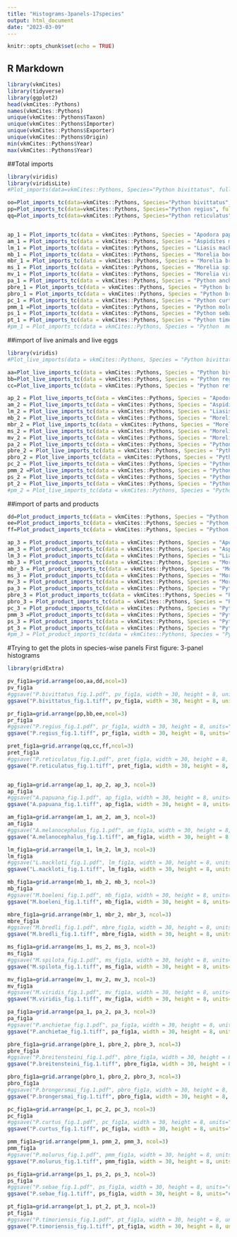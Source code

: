 ```yaml
---
title: "Histograms-3panels-17species"
output: html_document
date: "2023-03-09"
---
```


```r
knitr::opts_chunk$set(echo = TRUE)
```
## R Markdown
```r
library(vkmCites)
library(tidyverse)
library(ggplot2)
head(vkmCites::Pythons)
names(vkmCites::Pythons)
unique(vkmCites::Pythons$Taxon)
unique(vkmCites::Pythons$Importer)
unique(vkmCites::Pythons$Exporter)
unique(vkmCites::Pythons$Origin)
min(vkmCites::Pythons$Year)
max(vkmCites::Pythons$Year)
```
##Total imports
```r
library(viridis)
library(viridisLite)
#Plot_imports(data=vkmCites::Pythons, Species="Python bivittatus", fullTerms = FALSE)

oo=Plot_imports_tc(data=vkmCites::Pythons, Species="Python bivittatus", fullTerms = FALSE, min_year = 1975)
pp=Plot_imports_tc(data=vkmCites::Pythons, Species="Python regius", fullTerms = FALSE, min_year = 1975)
qq=Plot_imports_tc(data=vkmCites::Pythons, Species="Python reticulatus", fullTerms = FALSE, min_year = 1975)


ap_1 = Plot_imports_tc(data = vkmCites::Pythons, Species = "Apodora papuana", min_year = 1975)
am_1 = Plot_imports_tc(data = vkmCites::Pythons, Species = "Aspidites melanocephalus", min_year = 1975)
lm_1 = Plot_imports_tc(data = vkmCites::Pythons, Species = "Liasis mackloti", min_year = 1975)
mb_1 = Plot_imports_tc(data = vkmCites::Pythons, Species = "Morelia boeleni", min_year = 1975)
mbr_1 = Plot_imports_tc(data = vkmCites::Pythons, Species = "Morelia bredli", min_year = 1975)
ms_1 = Plot_imports_tc(data = vkmCites::Pythons, Species = "Morelia spilota", min_year = 1975)
mv_1 = Plot_imports_tc(data = vkmCites::Pythons, Species = "Morelia viridis", min_year = 1975)
pa_1 = Plot_imports_tc(data = vkmCites::Pythons, Species = "Python anchietae", min_year = 1975)
pbre_1 = Plot_imports_tc(data = vkmCites::Pythons, Species = "Python breitensteini", min_year = 1975)
pbro_1 = Plot_imports_tc(data = vkmCites::Pythons, Species = "Python brongersmai", min_year = 1975)
pc_1 = Plot_imports_tc(data = vkmCites::Pythons, Species = "Python curtus", min_year = 1975)
pmm_1 =Plot_imports_tc(data = vkmCites::Pythons, Species = "Python molurus molurus", min_year = 1975)
ps_1 = Plot_imports_tc(data = vkmCites::Pythons, Species = "Python sebae", min_year = 1975)
pt_1 = Plot_imports_tc(data = vkmCites::Pythons, Species = "Python timoriensis", min_year = 1975)
#pm_1 = Plot_imports_tc(data = vkmCites::Pythons, Species = "Python  molurus", min_year = 2009) #blank plot

```
##import of live animals and live eggs
```r
library(viridis)
#Plot_live_imports(data = vkmCites::Pythons, Species = "Python bivittatus")

aa=Plot_live_imports_tc(data = vkmCites::Pythons, Species = "Python bivittatus", min_year = 1975)
bb=Plot_live_imports_tc(data = vkmCites::Pythons, Species = "Python regius", min_year = 1975)
cc=Plot_live_imports_tc(data = vkmCites::Pythons, Species = "Python reticulatus", min_year = 1975)

ap_2 = Plot_live_imports_tc(data = vkmCites::Pythons, Species = "Apodora papuana", min_year = 1975)
am_2 = Plot_live_imports_tc(data = vkmCites::Pythons, Species = "Aspidites melanocephalus", min_year = 1975)
lm_2 = Plot_live_imports_tc(data = vkmCites::Pythons, Species = "Liasis mackloti", min_year = 1975)
mb_2 = Plot_live_imports_tc(data = vkmCites::Pythons, Species = "Morelia boeleni", min_year = 1975)
mbr_2 = Plot_live_imports_tc(data = vkmCites::Pythons, Species = "Morelia bredli", min_year = 1975)
ms_2 = Plot_live_imports_tc(data = vkmCites::Pythons, Species = "Morelia spilota", min_year = 1975)
mv_2 = Plot_live_imports_tc(data = vkmCites::Pythons, Species = "Morelia viridis", min_year = 1975)
pa_2 = Plot_live_imports_tc(data = vkmCites::Pythons, Species = "Python anchietae", min_year = 1975)
pbre_2 = Plot_live_imports_tc(data = vkmCites::Pythons, Species = "Python breitensteini", min_year = 1975)
pbro_2 = Plot_live_imports_tc(data = vkmCites::Pythons, Species = "Python brongersmai", min_year = 1975)
pc_2 = Plot_live_imports_tc(data = vkmCites::Pythons, Species = "Python curtus", min_year = 1975)
pmm_2 =Plot_live_imports_tc(data = vkmCites::Pythons, Species = "Python molurus molurus", min_year = 1975)
ps_2 = Plot_live_imports_tc(data = vkmCites::Pythons, Species = "Python sebae", min_year = 1975)
pt_2 = Plot_live_imports_tc(data = vkmCites::Pythons, Species = "Python timoriensis", min_year = 1975)
#pm_2 = Plot_live_imports_tc(data = vkmCites::Pythons, Species = "Python  molurus", min_year = 1975) #blank plot
```
##import of parts and products
```r
dd=Plot_product_imports_tc(data = vkmCites::Pythons, Species = "Python bivittatus", min_year = 1975)
ee=Plot_product_imports_tc(data = vkmCites::Pythons, Species = "Python regius", min_year = 1975)
ff=Plot_product_imports_tc(data = vkmCites::Pythons, Species = "Python reticulatus", min_year = 1975)

ap_3 = Plot_product_imports_tc(data = vkmCites::Pythons, Species = "Apodora papuana", min_year = 1975)
am_3 = Plot_product_imports_tc(data = vkmCites::Pythons, Species = "Aspidites melanocephalus", min_year = 1975)
lm_3 = Plot_product_imports_tc(data = vkmCites::Pythons, Species = "Liasis mackloti", min_year = 1975)
mb_3 = Plot_product_imports_tc(data = vkmCites::Pythons, Species = "Morelia boeleni", min_year = 1975)
mbr_3 = Plot_product_imports_tc(data = vkmCites::Pythons, Species = "Morelia bredli", min_year = 1975)
ms_3 = Plot_product_imports_tc(data = vkmCites::Pythons, Species = "Morelia spilota", min_year = 1975)
mv_3 = Plot_product_imports_tc(data = vkmCites::Pythons, Species = "Morelia viridis", min_year = 1975)
pa_3 = Plot_product_imports_tc(data = vkmCites::Pythons, Species = "Python anchietae", min_year = 1975)
pbre_3 = Plot_product_imports_tc(data = vkmCites::Pythons, Species = "Python breitensteini", min_year = 1975)
pbro_3 = Plot_product_imports_tc(data = vkmCites::Pythons, Species = "Python brongersmai", min_year = 1975)
pc_3 = Plot_product_imports_tc(data = vkmCites::Pythons, Species = "Python curtus", min_year = 1975)
pmm_3 =Plot_product_imports_tc(data = vkmCites::Pythons, Species = "Python molurus molurus", min_year = 1975)
ps_3 = Plot_product_imports_tc(data = vkmCites::Pythons, Species = "Python sebae", min_year = 1975)
pt_3 = Plot_product_imports_tc(data = vkmCites::Pythons, Species = "Python timoriensis", min_year = 1975)
#pm_3 = Plot_product_imports_tc(data = vkmCites::Pythons, Species = "Python  molurus", min_year = 1975) #blank plot
```

#Trying to get the plots in species-wise panels
First figure: 3-panel histograms
```r
library(gridExtra)

pv_fig1a=grid.arrange(oo,aa,dd,ncol=3)
pv_fig1a
#ggsave("P.bivittatus_fig.1.pdf", pv_fig1a, width = 30, height = 8, units="cm")
ggsave("P.bivittatus_fig.1.tiff", pv_fig1a, width = 30, height = 8, units="cm", dpi=300, compression="lzw")

pr_fig1a=grid.arrange(pp,bb,ee,ncol=3)
pr_fig1a
#ggsave("P.regius_fig.1.pdf", pr_fig1a, width = 30, height = 8, units="cm")
ggsave("P.regius_fig.1.tiff", pr_fig1a, width = 30, height = 8, units="cm", dpi=300, compression="lzw")

pret_fig1a=grid.arrange(qq,cc,ff,ncol=3)
pret_fig1a
#ggsave("P.reticulatus_fig.1.pdf", pret_fig1a, width = 30, height = 8, units="cm")
ggsave("P.reticulatus_fig.1.tiff", pret_fig1a, width = 30, height = 8, units="cm", dpi=300, compression="lzw")


ap_fig1a=grid.arrange(ap_1, ap_2, ap_3, ncol=3)
ap_fig1a
#ggsave("A.papuana_fig.1.pdf", ap_fig1a, width = 30, height = 8, units="cm")
ggsave("A.papuana_fig.1.tiff", ap_fig1a, width = 30, height = 8, units="cm", dpi=300, compression="lzw")

am_fig1a=grid.arrange(am_1, am_2, am_3, ncol=3)
am_fig1a
#ggsave("A.melanocephalus_fig.1.pdf", am_fig1a, width = 30, height = 8, units="cm")
ggsave("A.melanocephalus_fig.1.tiff", am_fig1a, width = 30, height = 8, units="cm", dpi=300, compression="lzw")

lm_fig1a=grid.arrange(lm_1, lm_2, lm_3, ncol=3)
lm_fig1a
#ggsave("L.mackloti_fig.1.pdf", lm_fig1a, width = 30, height = 8, units="cm")
ggsave("L.mackloti_fig.1.tiff", lm_fig1a, width = 30, height = 8, units="cm", dpi=300, compression="lzw")

mb_fig1a=grid.arrange(mb_1, mb_2, mb_3, ncol=3)
mb_fig1a
#ggsave("M.boeleni_fig.1.pdf", mb_fig1a, width = 30, height = 8, units="cm")
ggsave("M.boeleni_fig.1.tiff", mb_fig1a, width = 30, height = 8, units="cm", dpi=300, compression="lzw")

mbre_fig1a=grid.arrange(mbr_1, mbr_2, mbr_3, ncol=3)
mbre_fig1a
#ggsave("M.bredli_fig.1.pdf", mbre_fig1a, width = 30, height = 8, units="cm")
ggsave("M.bredli_fig.1.tiff", mbre_fig1a, width = 30, height = 8, units="cm", dpi=300, compression="lzw")

ms_fig1a=grid.arrange(ms_1, ms_2, ms_3, ncol=3)
ms_fig1a
#ggsave("M.spilota_fig.1.pdf", ms_fig1a, width = 30, height = 8, units="cm")
ggsave("M.spilota_fig.1.tiff", ms_fig1a, width = 30, height = 8, units="cm", dpi=300, compression="lzw")

mv_fig1a=grid.arrange(mv_1, mv_2, mv_3, ncol=3)
mv_fig1a
#ggsave("M.viridis_fig.1.pdf", mv_fig1a, width = 30, height = 8, units="cm")
ggsave("M.viridis_fig.1.tiff", mv_fig1a, width = 30, height = 8, units="cm", dpi=300, compression="lzw")

pa_fig1a=grid.arrange(pa_1, pa_2, pa_3, ncol=3)
pa_fig1a
#ggsave("P.anchietae_fig.1.pdf", pa_fig1a, width = 30, height = 8, units="cm")
ggsave("P.anchietae_fig.1.tiff", pa_fig1a, width = 30, height = 8, units="cm", dpi=300, compression="lzw")

pbre_fig1a=grid.arrange(pbre_1, pbre_2, pbre_3, ncol=3)
pbre_fig1a
#ggsave("P.breitensteini_fig.1.pdf", pbre_fig1a, width = 30, height = 8, units="cm")
ggsave("P.breitensteini_fig.1.tiff", pbre_fig1a, width = 30, height = 8, units="cm", dpi=300, compression="lzw")

pbro_fig1a=grid.arrange(pbro_1, pbro_2, pbro_3, ncol=3)
pbro_fig1a
#ggsave("P.brongersmai_fig.1.pdf", pbro_fig1a, width = 30, height = 8, units="cm")
ggsave("P.brongersmai_fig.1.tiff", pbro_fig1a, width = 30, height = 8, units="cm", dpi=300, compression="lzw")

pc_fig1a=grid.arrange(pc_1, pc_2, pc_3, ncol=3)
pc_fig1a
#ggsave("P.curtus_fig.1.pdf", pc_fig1a, width = 30, height = 8, units="cm")
ggsave("P.curtus_fig.1.tiff", pc_fig1a, width = 30, height = 8, units="cm", dpi=300, compression="lzw")

pmm_fig1a=grid.arrange(pmm_1, pmm_2, pmm_3, ncol=3)
pmm_fig1a
#ggsave("P.molurus_fig.1.pdf", pmm_fig1a, width = 30, height = 8, units="cm")
ggsave("P.molurus_fig.1.tiff", pmm_fig1a, width = 30, height = 8, units="cm", dpi=300, compression="lzw")

ps_fig1a=grid.arrange(ps_1, ps_2, ps_3, ncol=3)
ps_fig1a
#ggsave("P.sebae_fig.1.pdf", ps_fig1a, width = 30, height = 8, units="cm")
ggsave("P.sebae_fig.1.tiff", ps_fig1a, width = 30, height = 8, units="cm", dpi=300, compression="lzw")

pt_fig1a=grid.arrange(pt_1, pt_2, pt_3, ncol=3)
pt_fig1a
#ggsave("P.timoriensis_fig.1.pdf", pt_fig1a, width = 30, height = 8, units="cm")
ggsave("P.timoriensis_fig.1.tiff", pt_fig1a, width = 30, height = 8, units="cm", dpi=300, compression="lzw")
```




